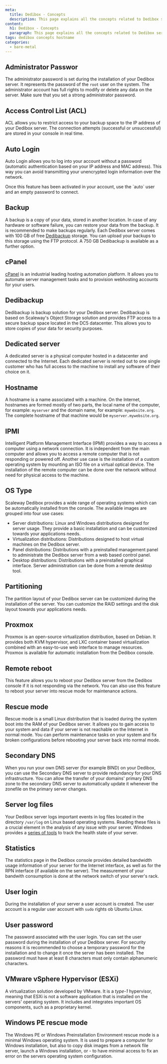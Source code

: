 ```yaml
---
meta:
  title: Dedibox - Concepts
  description: This page explains all the concepts related to Dedibox servers
content:
  h1: Dedibox - Concepts
  paragraph: This page explains all the concepts related to Dedibox servers
tags: dedibox concepts hostname
categories:
  - bare-metal
---
```




<Concept opened>

## Administrator Passwor

The administrator password is set during the installation of your Dedibox server. It represents the password of the `root` user on the system. The administrator account has full rights to modify or delete any data on the server. Make sure that you set a strong administrator password.

</Concept>

<Concept opened>

## Access Control List (ACL)

ACL allows you to restrict access to your backup space to the IP address of your Dedibox server. The connection attempts (successful or unsuccessful) are stored in your console in real time.

</Concept>

<Concept opened>

## Auto Login

Auto Login allows you to log into your account without a password (automatic authentication based on your IP address and MAC address). This way you can avoid transmitting your unencrypted login information over the network.

<Message type="tip">
  Once this feature has been activated in your account, use the `auto` user and an empty password to connect.
</Message>

</Concept>

<Concept opened>

## Backup

A backup is a copy of your data, stored in another location. In case of any hardware or software failure, you can restore your data from the backup. It is recommended to make backups regularly. Each Dedibox server comes with 100 GB of free [Dedibackup](https://www.scaleway.com/en/dedibox/storage/dedibackup/) storage. You can upload your backups to this storage using the FTP protocol. A 750 GB Dedibackup is available as a further option.

</Concept>

<Concept opened>

## cPanel

[cPanel](https://cpanel.net/) is an industrial leading hosting automation platform. It allows you to automate server management tasks and to provision webhosting accounts for your users.

</Concept>

<Concept opened>

## Dedibackup

Dedibackup is backup solution for your Dedibox server. Dedibackup is based on Scaleway's Object Storage solution and provides FTP access to a secure backup space located in the DC5 datacenter. This allows you to store copies of your data for security purposes.

</Concept>

<Concept>

## Dedicated server

A dedicated server is a physical computer hosted in a datacenter and connected to the Internet. Each dedicated server is rented out to one single customer who has full access to the machine to install any software of their choice on it.

</Concept>

<Concept>

## Hostname
A hostname is a name associated with a machine. On the Internet, hostnames are formed mostly of two parts, the local name of the computer, for example: `myserver` and the domain name, for example: `mywebsite.org`. The complete hostname of that machine would be `myserver.mywebsite.org`.

</Concept>

<Concept>

## IPMI

Intelligent Platform Management Interface (IPMI) provides a way to access a computer using a network connection. It is independent from the main computer and allows you to access a remote computer that is not responding or powered off. Another use case is the installation of a custom operating system by mounting an ISO file on a virtual optical device. The installation of the remote computer can be done over the network without need for physical access to the machine.

</Concept>

<Concept>

## OS Type

Scaleway Dedibox provides a wide range of operating systems which can be automatically installed from the console. The available images are grouped into four use cases:

- Server distributions: Linux and Windows distributions designed for server usage. They provide a basic installation and can be customized towards your applications needs.
- Virtualization distributions: Distributions designed to host virtual machines on the Dedibox server.
- Panel distributions: Distributions with a preinstalled management panel to administrate the Dedibox server from a web based control panel.
- Desktop distributions: Distributions with a preinstalled graphical interface. Server administration can be done from a remote desktop tool.

</Concept>

<Concept>

## Partitioning

The partition layout of your Dedibox server can be customized during the installation of the server. You can customize the RAID settings and the disk layout towards your applications needs.

</Concept>

<Concept>

## Proxmox

Proxmox is an open-source virtualization distribution, based on Debian. It provides both KVM hypervisor, and LXC container based virtualization combined with an easy-to-use web interface to manage resources. Proxmox is available for automatic installation from the Dedibox console.

</Concept>

<Concept>

## Remote reboot

This feature allows you to reboot your Dedibox server from the Dedibox console if it is not responding via the network. You can also use this feature to reboot your server into rescue mode for maintenance actions.

</Concept>

<Concept>

## Rescue mode

Rescue mode is a small Linux distribution that is loaded during the system boot into the RAM of your Dedibox server. It allows you to gain access to your system and data if your server is not reachable on the Internet in normal mode. You can perform maintenance tasks on your system and fix broken configurations before rebooting your server back into normal mode.

</Concept>

<Concept>

## Secondary DNS

When you run your own DNS server (for example BIND) on your Dedibox, you can use the Secondary DNS server to provide redundancy for your DNS infrastructure. You can allow the transfer of your domains' primary DNS zone to the secondary DNS server to automatically update it whenever the zonefile on the primary server changes.

</Concept>

<Concept>

## Server log files

Your Dedibox server logs important events in log files located in the directory `/var/log` on Linux based operating systems. Reading these files is a crucial element in the analysis of any issue with your server. Windows provides a [series of tools](https://docs.microsoft.com/en-us/troubleshoot/windows-server/system-management-components/system-management-components-overview) to track the health state of your server.

</Concept>

<Concept>

## Statistics

The statistics page in the Dedibox console provides detailed bandwidth usage information of your server for the Internet interface, as well as for the RPN interface (if available on the server). The measurement of your bandwith consumption is done at the network switch of your server's rack.

</Concept>

<Concept>

## User login

During the installation of your server a user account is created. The user account is a regular user account with `sudo` rights ob Ubuntu Linux.

</Concept>

<Concept>

## User password

The password associated with the user login. You can set the user password during the installation of your Dedibox server. For security reasons it is recommended to choose a temporary password for the installation and to change it once the server has been installed. The password must have at least 8 characters must only contain alphanumeric characters.

</Concept>

<Concept>

## VMware vSphere Hypervisor (ESXi)

A virtualization solution developed by VMware. It is a _type-1_ hypervisor, meaning that ESXi is not a software application that is installed on the servers' operating system. It includes and integrates important OS components, such as a proprietary kernel.

</Concept>

<Concept>

## Windows PE rescue mode
The Windows PE or Windows Preinstallation Environment rescue mode is a minimal Windows operating system. It is used to prepare a computer for Windows installation, but also to copy disk images from a network file server, launch a Windows installation, or - to have minimal access to fix an error on the servers operating system configuration.

</Concept>